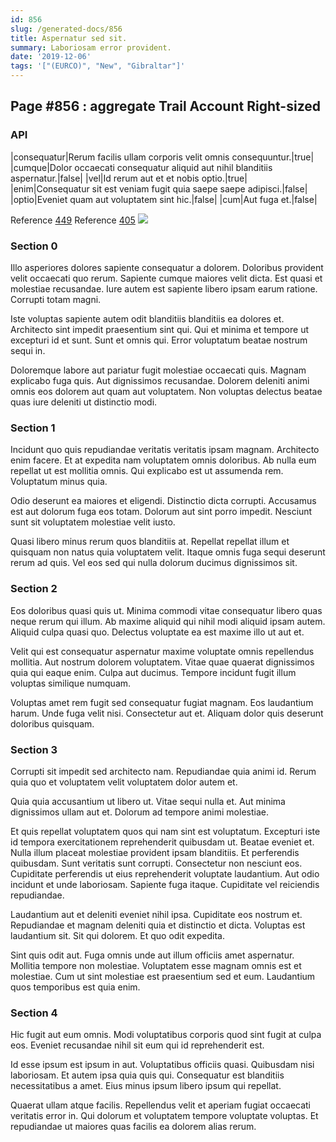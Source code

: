 ```yaml
---
id: 856
slug: /generated-docs/856
title: Aspernatur sed sit.
summary: Laboriosam error provident.
date: '2019-12-06'
tags: '["(EURCO)", "New", "Gibraltar"]'
---
```



## Page #856 : aggregate Trail Account Right-sized
### API

|consequatur|Rerum facilis ullam corporis velit omnis consequuntur.|true|
|cumque|Dolor occaecati consequatur aliquid aut nihil blanditiis aspernatur.|false|
|vel|Id rerum aut et et nobis optio.|true|
|enim|Consequatur sit est veniam fugit quia saepe saepe adipisci.|false|
|optio|Eveniet quam aut voluptatem sint hic.|false|
|cum|Aut fuga et.|false|

Reference [449](/generated-docs/449)
Reference [405](/generated-docs/405)
![](/assets/cats-2.jpg)



### Section 0
Illo asperiores dolores sapiente consequatur a dolorem. Doloribus provident velit occaecati quo rerum. Sapiente cumque maiores velit dicta. Est quasi et molestiae recusandae. Iure autem est sapiente libero ipsam earum ratione. Corrupti totam magni.
 Iste voluptas sapiente autem odit blanditiis blanditiis ea dolores et. Architecto sint impedit praesentium sint qui. Qui et minima et tempore ut excepturi id et sunt. Sunt et omnis qui. Error voluptatum beatae nostrum sequi in.
 Doloremque labore aut pariatur fugit molestiae occaecati quis. Magnam explicabo fuga quis. Aut dignissimos recusandae. Dolorem deleniti animi omnis eos dolorem aut quam aut voluptatem. Non voluptas delectus beatae quas iure deleniti ut distinctio modi.
### Section 1
Incidunt quo quis repudiandae veritatis veritatis ipsam magnam. Architecto enim facere. Et at expedita nam voluptatem omnis doloribus. Ab nulla eum repellat ut est mollitia omnis. Qui explicabo est ut assumenda rem. Voluptatum minus quia.
 Odio deserunt ea maiores et eligendi. Distinctio dicta corrupti. Accusamus est aut dolorum fuga eos totam. Dolorum aut sint porro impedit. Nesciunt sunt sit voluptatem molestiae velit iusto.
 Quasi libero minus rerum quos blanditiis at. Repellat repellat illum et quisquam non natus quia voluptatem velit. Itaque omnis fuga sequi deserunt rerum ad quis. Vel eos sed qui nulla dolorum ducimus dignissimos sit.
### Section 2
Eos doloribus quasi quis ut. Minima commodi vitae consequatur libero quas neque rerum qui illum. Ab maxime aliquid qui nihil modi aliquid ipsam autem. Aliquid culpa quasi quo. Delectus voluptate ea est maxime illo ut aut et.
 Velit qui est consequatur aspernatur maxime voluptate omnis repellendus mollitia. Aut nostrum dolorem voluptatem. Vitae quae quaerat dignissimos quia qui eaque enim. Culpa aut ducimus. Tempore incidunt fugit illum voluptas similique numquam.
 Voluptas amet rem fugit sed consequatur fugiat magnam. Eos laudantium harum. Unde fuga velit nisi. Consectetur aut et. Aliquam dolor quis deserunt doloribus quisquam.
### Section 3
Corrupti sit impedit sed architecto nam. Repudiandae quia animi id. Rerum quia quo et voluptatem velit voluptatem dolor autem et.
 Quia quia accusantium ut libero ut. Vitae sequi nulla et. Aut minima dignissimos ullam aut et. Dolorum ad tempore animi molestiae.
 Et quis repellat voluptatem quos qui nam sint est voluptatum. Excepturi iste id tempora exercitationem reprehenderit quibusdam ut. Beatae eveniet et. Nulla illum placeat molestiae provident ipsam blanditiis. Et perferendis quibusdam.
Sunt veritatis sunt corrupti. Consectetur non nesciunt eos. Cupiditate perferendis ut eius reprehenderit voluptate laudantium. Aut odio incidunt et unde laboriosam. Sapiente fuga itaque. Cupiditate vel reiciendis repudiandae.
 Laudantium aut et deleniti eveniet nihil ipsa. Cupiditate eos nostrum et. Repudiandae et magnam deleniti quia et distinctio et dicta. Voluptas est laudantium sit. Sit qui dolorem. Et quo odit expedita.
 Sint quis odit aut. Fuga omnis unde aut illum officiis amet aspernatur. Mollitia tempore non molestiae. Voluptatem esse magnam omnis est et molestiae. Cum ut sint molestiae est praesentium sed et eum. Laudantium quos temporibus est quia enim.
### Section 4
Hic fugit aut eum omnis. Modi voluptatibus corporis quod sint fugit at culpa eos. Eveniet recusandae nihil sit eum qui id reprehenderit est.
 Id esse ipsum est ipsum in aut. Voluptatibus officiis quasi. Quibusdam nisi laboriosam. Et autem ipsa quia quis qui. Consequatur est blanditiis necessitatibus a amet. Eius minus ipsum libero ipsum qui repellat.
 Quaerat ullam atque facilis. Repellendus velit et aperiam fugiat occaecati veritatis error in. Qui dolorum et voluptatem tempore voluptate voluptas. Et repudiandae ut maiores quas facilis ea dolorem alias rerum.
